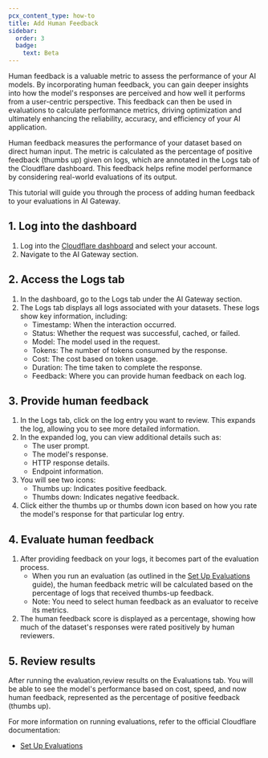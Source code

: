 ```yaml
---
pcx_content_type: how-to
title: Add Human Feedback
sidebar:
  order: 3
  badge:
    text: Beta
---
```


Human feedback is a valuable metric to assess the performance of your AI models. By incorporating human feedback, you can gain deeper insights into how the model's responses are perceived and how well it performs from a user-centric perspective. This feedback can then be used in evaluations to calculate performance metrics, driving optimization and ultimately enhancing the reliability, accuracy, and efficiency of your AI application.

Human feedback measures the performance of your dataset based on direct human input. The metric is calculated as the percentage of positive feedback (thumbs up) given on logs, which are annotated in the Logs tab of the Cloudflare dashboard. This feedback helps refine model performance by considering real-world evaluations of its output.

This tutorial will guide you through the process of adding human feedback to your evaluations in AI Gateway.

## 1. Log into the dashboard

1. Log into the [Cloudflare dashboard](https://dash.cloudflare.com/) and select your account.
2. Navigate to the AI Gateway section.

## 2. Access the Logs tab

1. In the dashboard, go to the Logs tab under the AI Gateway section.
2. The Logs tab displays all logs associated with your datasets. These logs show key information, including:
   - Timestamp: When the interaction occurred.
   - Status: Whether the request was successful, cached, or failed.
   - Model: The model used in the request.
   - Tokens: The number of tokens consumed by the response.
   - Cost: The cost based on token usage.
   - Duration: The time taken to complete the response.
   - Feedback: Where you can provide human feedback on each log.

## 3. Provide human feedback

1. In the Logs tab, click on the log entry you want to review. This expands the log, allowing you to see more detailed information.
2. In the expanded log, you can view additional details such as:
   - The user prompt.
   - The model's response.
   - HTTP response details.
   - Endpoint information.
3. You will see two icons:
   - Thumbs up: Indicates positive feedback.
   - Thumbs down: Indicates negative feedback.
4. Click either the thumbs up or thumbs down icon based on how you rate the model's response for that particular log entry.

## 4. Evaluate human feedback

1. After providing feedback on your logs, it becomes part of the evaluation process.
   - When you run an evaluation (as outlined in the [Set Up Evaluations](/ai-gateway/evaluations/set-up-evaluations/) guide), the human feedback metric will be calculated based on the percentage of logs that received thumbs-up feedback.
   - Note: You need to select human feedback as an evaluator to receive its metrics.
2. The human feedback score is displayed as a percentage, showing how much of the dataset's responses were rated positively by human reviewers.

## 5. Review results

After running the evaluation,review results on the Evaluations tab.
You will be able to see the model's performance based on cost, speed, and now human feedback, represented as the percentage of positive feedback (thumbs up).

For more information on running evaluations, refer to the official Cloudflare documentation:

- [Set Up Evaluations](/ai-gateway/evaluations/set-up-evaluations/)
